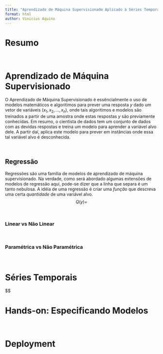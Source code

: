 ```yaml
---
title: "Aprendizado de Máquina Supervisionado Aplicado à Séries Temporais"
format: html
author: Vinicius Aquino
---
```




# Resumo

<p></p>
<br>

# Aprendizado de Máquina Supervisionado

<p>O Aprendizado de Máquina Supervisionado é essêncialmente o uso de modelos matemáticos e algoritimos para prever uma resposta <i>y</i> dado um vetor de variáveis $(x_1, x_2, ..., x_n)$, onde tais algoritimos e modelos são treinados a partir de uma amostra onde estas respostas <i>y</i> são previamente conhecidas. Em resumo, o cientista de dados tem um conjunto de dados com as devidas respostas e treina um modelo para aprender a variável alvo dele. A partir daí, aplica este modelo para prever em instâncias onde essa tal variável alvo é desconhecida.</p>
<br>

## Regressão 

<p>Regressões são uma família de modelos de aprendizado de máquina supervisionado. Na verdade, como será abordado algumas extensões de modelos de regressão aqui, pode-se dizer que a linha que separa é um tanto nebulosa. A idéia de uma regressão é criar uma <i>função</i> que descreva uma certa <i>quantidade</i> de uma variável alvo. 
$$Q(y) = $$
</p>
<br>

### Linear vs Não Linear 

<p></p>
<br>

### Paramétrica vs Não Paramétrica 

<p></p>
<br>


# Séries Temporais

<p></p>$$
<br>

# Hands-on: Especificando Modelos

<p></p>
<br>

# Deployment



